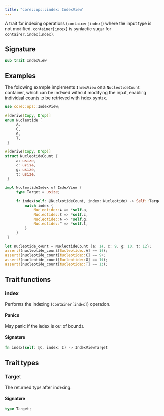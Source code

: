 ```yaml
---
title: "core::ops::index::IndexView"
---
```


A trait for indexing operations (`container[index]`) where the input type is not modified.
`container[index]` is syntactic sugar for `container.index(index)`.

## Signature

```rust
pub trait IndexView
```



## Examples

The following example implements `IndexView` on a `NucleotideCount` container, which can be
indexed without modifying the input, enabling individual counts to be retrieved with index
syntax.
```rust
use core::ops::IndexView;

#[derive(Copy, Drop)]
enum Nucleotide {
     A,
     C,
     G,
     T,
 }

#[derive(Copy, Drop)]
struct NucleotideCount {
     a: usize,
     c: usize,
     g: usize,
     t: usize,
 }

impl NucleotideIndex of IndexView {
     type Target = usize;

     fn index(self: @NucleotideCount, index: Nucleotide) -> Self::Target {
         match index {
             Nucleotide::A => *self.a,
             Nucleotide::C => *self.c,
             Nucleotide::G => *self.g,
             Nucleotide::T => *self.t,
         }
     }
 }

let nucleotide_count = NucleotideCount {a: 14, c: 9, g: 10, t: 12};
assert!(nucleotide_count[Nucleotide::A] == 14);
assert!(nucleotide_count[Nucleotide::C] == 9);
assert!(nucleotide_count[Nucleotide::G] == 10);
assert!(nucleotide_count[Nucleotide::T] == 12);
```


## Trait functions

### index



Performs the indexing (`container[index]`) operation.
#### Panics

May panic if the index is out of bounds.





#### Signature

```rust
fn index(self: @C, index: I) -> IndexViewTarget
```


## Trait types

### Target

The returned type after indexing.


#### Signature

```rust
type Target;
```


